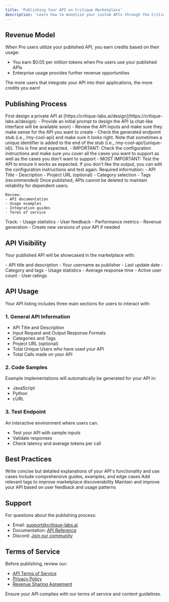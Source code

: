 ```yaml
---
title: 'Publishing Your API on Critique Marketplace'
description: 'Learn how to monetize your custom APIs through the Critique marketplace'
---
```

## Revenue Model

When Pro users utilize your published API, you earn credits based on their usage:

- You earn $0.05 per million tokens when Pro users use your published APIs
- Enterprise usage provides further revenue opportunities

<Callout type="info">
  The more users that integrate your API into their applications, the more credits you earn!
</Callout>

## Publishing Process

<Steps>
  <Step title="Design & Test">
    First design a private API at [https://critique-labs.ai/design](https://critique-labs.ai/design):
    - Provide an initial prompt to design the API (a chat-like interface will be available soon)
    - Review the API inputs and make sure they make sense for the API you want to create
    - Check the generated endpoint stub (i.e., /my-cool-api) and make sure it looks right. Note that sometimes a unique identifier is added to the end of the stub (i.e., /my-cool-api/{unique-id}). This is fine and expected.
    - IMPORTANT: Check the configuration instructions and make sure you cover all the cases you want to support as well as the cases you don't want to support
    - MOST IMPORTANT: Test the API to ensure it works as expected. If you don't like the output, you can edit the configuration instructions and test again.
  </Step>

  <Step title="Complete Publication Form">
    Required information:
    - API Title
    - Description
    - Project URL (optional)
    - Category selection
    - Tags (recommended)
  </Step>

  <Step title="Review & Confirm">
    <Callout type="warning">
      Once published, APIs cannot be deleted to maintain reliability for dependent users.
    </Callout>
    
    Review:
    - API documentation
    - Usage examples
    - Integration guides
    - Terms of service
  </Step>

  <Step title="Monitor & Maintain">
    Track:
    - Usage statistics
    - User feedback
    - Performance metrics
    - Revenue generation
    - Create new versions of your API if needed
  </Step>
</Steps>

## API Visibility

Your published API will be showcased in the marketplace with:

<CardGroup cols={2}>
  <Card title="Basic Info">
    - API title and description
    - Your username as publisher
    - Last update date
    - Category and tags
  </Card>
  
  <Card title="Performance Metrics">
    - Usage statistics
    - Average response time
    - Active user count
    - User ratings
  </Card>
</CardGroup>

## API Usage

Your API listing includes three main sections for users to interact with:

### 1. General API Information
- API Title and Description
- Input Request and Output Response Formats
- Categories and Tags
- Project URL (optional)
- Total Unique Users who have used your API
- Total Calls made on your API

### 2. Code Samples
Example implementations will automatically be generated for your API in:
- JavaScript
- Python
- cURL

### 3. Test Endpoint
An interactive environment where users can:
- Test your API with sample inputs
- Validate responses
- Check latency and average tokens per call

## Best Practices

<CardGroup cols={2}>
  <Card title="Clear Description">
    Write concise but detailed explanations of your API's functionality and use cases
  </Card>
  
  <Card title="Proper Documentation">
    Include comprehensive guides, examples, and edge cases
  </Card>
  
  <Card title="Appropriate Tags">
    Add relevant tags to improve marketplace discoverability
  </Card>
  
  <Card title="Regular Updates">
    Maintain and improve your API based on user feedback and usage patterns
  </Card>
</CardGroup>

## Support

For questions about the publishing process:
- Email: support@critique-labs.ai
- Documentation: [API Reference](https://docs.critique-labs.ai)
- Discord: [Join our community](https://discord.gg/critique)

## Terms of Service

Before publishing, review our:
- [API Terms of Service](/docs/api-terms-of-service)
- [Privacy Policy](/docs/api-privacy-policy)
- [Revenue Sharing Agreement](/docs/revenue-sharing)

<Callout type="warning">
  Ensure your API complies with our terms of service and content guidelines.
</Callout>